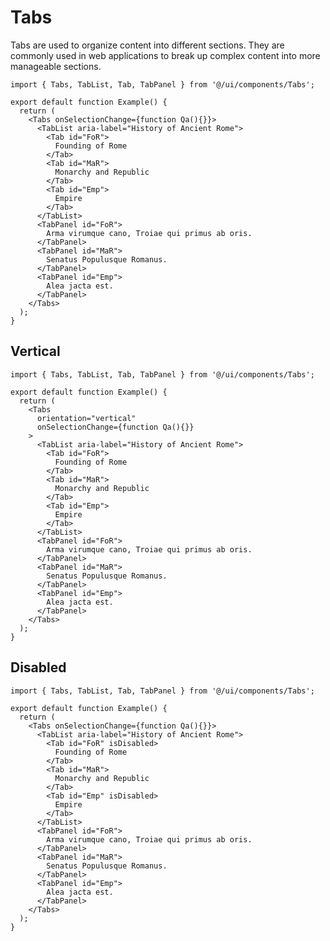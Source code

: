 # Tabs

Tabs are used to organize content into different sections. They are commonly used in web applications to break up complex content into more manageable sections.

```tsx
import { Tabs, TabList, Tab, TabPanel } from '@/ui/components/Tabs';

export default function Example() {
  return (
    <Tabs onSelectionChange={function Qa(){}}>
      <TabList aria-label="History of Ancient Rome">
        <Tab id="FoR">
          Founding of Rome
        </Tab>
        <Tab id="MaR">
          Monarchy and Republic
        </Tab>
        <Tab id="Emp">
          Empire
        </Tab>
      </TabList>
      <TabPanel id="FoR">
        Arma virumque cano, Troiae qui primus ab oris.
      </TabPanel>
      <TabPanel id="MaR">
        Senatus Populusque Romanus.
      </TabPanel>
      <TabPanel id="Emp">
        Alea jacta est.
      </TabPanel>
    </Tabs>
  );
}
```

## Vertical

```tsx
import { Tabs, TabList, Tab, TabPanel } from '@/ui/components/Tabs';

export default function Example() {
  return (
    <Tabs
      orientation="vertical"
      onSelectionChange={function Qa(){}}
    >
      <TabList aria-label="History of Ancient Rome">
        <Tab id="FoR">
          Founding of Rome
        </Tab>
        <Tab id="MaR">
          Monarchy and Republic
        </Tab>
        <Tab id="Emp">
          Empire
        </Tab>
      </TabList>
      <TabPanel id="FoR">
        Arma virumque cano, Troiae qui primus ab oris.
      </TabPanel>
      <TabPanel id="MaR">
        Senatus Populusque Romanus.
      </TabPanel>
      <TabPanel id="Emp">
        Alea jacta est.
      </TabPanel>
    </Tabs>
  );
}
```

## Disabled

```tsx
import { Tabs, TabList, Tab, TabPanel } from '@/ui/components/Tabs';

export default function Example() {
  return (
    <Tabs onSelectionChange={function Qa(){}}>
      <TabList aria-label="History of Ancient Rome">
        <Tab id="FoR" isDisabled>
          Founding of Rome
        </Tab>
        <Tab id="MaR">
          Monarchy and Republic
        </Tab>
        <Tab id="Emp" isDisabled>
          Empire
        </Tab>
      </TabList>
      <TabPanel id="FoR">
        Arma virumque cano, Troiae qui primus ab oris.
      </TabPanel>
      <TabPanel id="MaR">
        Senatus Populusque Romanus.
      </TabPanel>
      <TabPanel id="Emp">
        Alea jacta est.
      </TabPanel>
    </Tabs>
  );
}
```